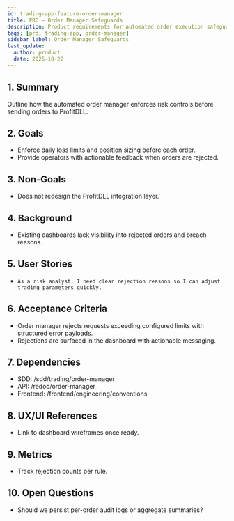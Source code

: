 ```yaml
---
id: trading-app-feature-order-manager
title: PRD — Order Manager Safeguards
description: Product requirements for automated order execution safeguards.
tags: [prd, trading-app, order-manager]
sidebar_label: Order Manager Safeguards
last_update:
  author: product
  date: 2025-10-22
---
```


## 1. Summary

Outline how the automated order manager enforces risk controls before sending orders to ProfitDLL.

## 2. Goals

- Enforce daily loss limits and position sizing before each order.
- Provide operators with actionable feedback when orders are rejected.

## 3. Non-Goals

- Does not redesign the ProfitDLL integration layer.

## 4. Background

- Existing dashboards lack visibility into rejected orders and breach reasons.

## 5. User Stories

- `As a risk analyst, I need clear rejection reasons so I can adjust trading parameters quickly.`

## 6. Acceptance Criteria

- Order manager rejects requests exceeding configured limits with structured error payloads.
- Rejections are surfaced in the dashboard with actionable messaging.

## 7. Dependencies

- SDD: /sdd/trading/order-manager
- API: /redoc/order-manager
- Frontend: /frontend/engineering/conventions

## 8. UX/UI References

- Link to dashboard wireframes once ready.

## 9. Metrics

- Track rejection counts per rule.

## 10. Open Questions

- Should we persist per-order audit logs or aggregate summaries?
